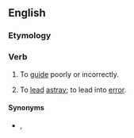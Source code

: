 ==English==

===Etymology===
{{prefix|en|mis|guide}}

===Verb===
{{en-verb|misguid}}

# {{lb|en|transitive}} To [[guide]] poorly or incorrectly.
# {{lb|en|transitive}} To [[lead]] [[astray]]; to lead into [[error]].

====Synonyms====
* {{sense|guide poorly}} {{l|en|mislead}}, {{l|en|misinform}}